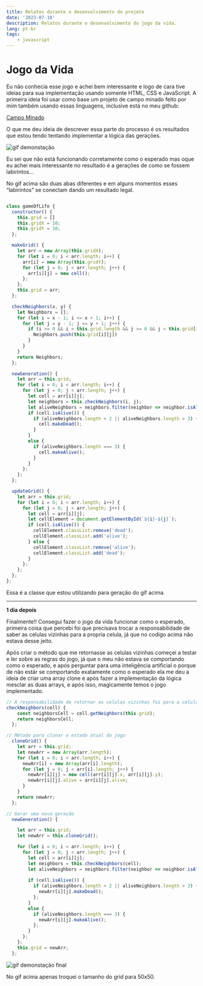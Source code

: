 ```yaml
---
title: Relatos durante o desenvolvimento do projeto
date: '2023-07-10'
description: Relatos durante o desenvolvimento do jogo da vida.
lang: pt-br
tags:
    - javascript
---
```


# Jogo da Vida

Eu não conhecia esse jogo e achei bem interessante e logo de cara tive ideias para sua implementação usando somente HTML, CSS e JavaScript.
A primeira ideia foi usar como base um projeto de campo minado feito por mim também usando essas linguagens, inclusive está no meu github:

[Campo Minado](https://github.com/itspedro/minesweeper)

O que me deu ideia de descrever essa parte do processo é os resultados que estou tendo tentando implementar a lógica das gerações.

![gif demonstação](https://i.imgur.com/NWkLyr2.gif "gif demonstação")

Eu sei que não está funcionando corretamente como o esperado mas oque eu achei mais interessante no resultado é a gerações de como se fossem labirintos…

No gif acima são duas abas diferentes e em alguns momentos esses “labirintos” se conectam dando um resultado legal.

```jsx

class gameOfLife {
  constructor() {
    this.grid = []
    this.gridX = 10;
    this.gridY = 10;
  };

  makeGrid() {
    let arr = new Array(this.gridX);
    for (let i = 0; i < arr.length; i++) {
      arr[i] = new Array(this.gridY);
      for (let j = 0; j < arr.length; j++) {
        arr[i][j] = new cell();
      };
    };
    this.grid = arr;
  };

  checkNeighbors(x, y) {
    let Neighbors = [];
    for (let i = x - 1; i <= x + 1; i++) {
      for (let j = y - 1; j <= y + 1; j++) {
        if (i >= 0 && i < this.grid.length && j >= 0 && j < this.grid[i].length) {
          Neighbors.push(this.grid[i][j])
        }
      }
    }
    return Neighbors;
  };

  newGeneration() {
    let arr = this.grid;
    for (let i = 0; i < arr.length; i++) {
      for (let j = 0; j < arr.length; j++) {
        let cell = arr[i][j];
        let neighbors = this.checkNeighbors(i, j);
        let aliveNeighbors = neighbors.filter(neighbor => neighbor.isAlive());
        if (cell.isAlive()) {
          if (aliveNeighbors.length < 2 || aliveNeighbors.length > 3) {
            cell.makeDead();
          }
        }
        else {
          if (aliveNeighbors.length === 3) {
            cell.makeAlive();
          }
        }
      };
    };
  };

  updateGrid() {
    let arr = this.grid;
    for (let i = 0; i < arr.length; i++) {
      for (let j = 0; j < arr.length; j++) {
        let cell = arr[i][j];
        let cellElement = document.getElementById(`${i}-${j}`);
        if (cell.isAlive()) {
          cellElement.classList.remove('dead');
          cellElement.classList.add('alive');
        } else {
          cellElement.classList.remove('alive');
          cellElement.classList.add('dead');
        }
      };
    };
  };
};

```

Essa é a classe que estou utilizando para geração do gif acima.

---

**1 dia depois**

Finalmente!! Consegui fazer o jogo da vida funcionar como o esperado, primeira coisa que percebi foi que precisava trocar a responsabilidade
de saber as celulas vizinhas para a propria celula, já que no codigo acima não estava desse jeito.

Após criar o método que me retornasse as celulas vizinhas começei a testar e ler sobre as regras do jogo, já que o meu não estava se comportando como o esperado, e após perguntar para uma inteligência artificial o porque de não estár se comportando exatamente como o esperado ela me deu a ideia de criar uma array clone e após fazer a implementação da lógica mesclar as duas arrays, e após isso, magicamente temos o jogo implementado.

```jsx
// A responsabilidade de retornar as celulas vizinhas foi para a celula
checkNeighbors(cell) {
    const neighborsCell = cell.getNeighbors(this.grid);
    return neighborsCell;
  };

// Método para clonar o estado atual do jogo
  cloneGrid() {
    let arr = this.grid;
    let newArr = new Array(arr.length);
    for (let i = 0; i < arr.length; i++) {
      newArr[i] = new Array(arr[i].length);
      for (let j = 0; j < arr[i].length; j++) {
        newArr[i][j] = new cell(arr[i][j].x, arr[i][j].y);
        newArr[i][j].alive = arr[i][j].alive;
      }
    }
    return newArr;
  };

// Gerar uma nova geração
  newGeneration() {

    let arr = this.grid;
    let newArr = this.cloneGrid();

    for (let i = 0; i < arr.length; i++) {
      for (let j = 0; j < arr.length; j++) {
        let cell = arr[i][j];
        let neighbors = this.checkNeighbors(cell);
        let aliveNeighbors = neighbors.filter(neighbor => neighbor.isAlive());
        
        if (cell.isAlive()) {
          if (aliveNeighbors.length < 2 || aliveNeighbors.length > 3) {
            newArr[i][j].makeDead();
          };
        }
        else {
          if (aliveNeighbors.length === 3) {
            newArr[i][j].makeAlive();
          };
        }
      };
    };
    this.grid = newArr;
  };
```

![gif demonstação final](https://i.imgur.com/cainTeA.gif "gif demonstação final")

No gif acima apenas troquei o tamanho do grid para 50x50.

